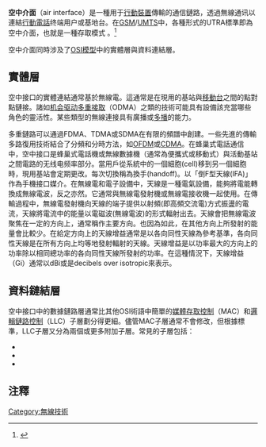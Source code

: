 {{NoteTA
|G1 = IT
}}
'''空中介面'''（air interface）是一種用于[[行動裝置|行動裝置]]傳輸的通信鏈路，透過無線通讯以連結[[行動電話|行動電話]]终端用户或基地台。在[[GSM|GSM]]/[[UMTS|UMTS]]中，各種形式的UTRA標準即為空中介面，也就是一種存取模式 。<ref>{{Cite web |url=http://pda.etsi.org/pda/home.asp?wkr=RTR%2FTSGS-0121905v720 |title=Vocabulary for 3GPP Specifications, ETSI TR 21.905 V7.2.0 |access-date=2022-02-07 |archive-date=2006-08-13 |archive-url=https://web.archive.org/web/20060813205411/http://pda.etsi.org/pda/home.asp?wkr=RTR%2FTSGS-0121905v720 |dead-url=no }}</ref>

空中介面同時涉及了[[OSI模型|OSI模型]]中的實體層與資料連結層。

== 實體層 ==
空中接口的實體連結通常基於無線電。這通常是在現用的基站與[[移动台|移動台]]之間的點對點鏈接。諸如[[机会驱动多重接取|机会驱动多重接取]]（ODMA）之類的技術可能具有設備該充當哪些角色的靈活性。某些類型的無線連接具有廣播或[[多播|多播]]的能力。

多重鏈路可以通過FDMA、TDMA或SDMA在有限的頻譜中創建。一些先進的傳輸多路復用技術結合了分頻和分時方法，如[[OFDM|OFDM]]或[[CDMA|CDMA]]。在蜂巢式電話通信中，空中接口是蜂巢式電話機或無線數據機（通常為便攜式或移動式）與活動基站之間電路的无线电频率部分。當用戶從系統中的一個細胞(cell)移到另一個細胞時，現用基站會定期更改。每次切換稱為換手(handoff)。以「倒F型天線(IFA)」作為手機接口媒介。在無線電和電子設備中，天線是一種電氣設備，能夠將電能轉換成無線電波，反之亦然。它通常與無線電發射機或無線電接收機一起使用。在傳輸過程中，無線電發射機向天線的端子提供以射頻(即高頻交流電)方式振盪的電流，天線將電流中的能量以電磁波(無線電波)的形式輻射出去。天線會把無線電波聚焦在一定的方向上，通常稱作主要方向。也因為如此，在其他方向上所發射的能量會比較少。在給定方向上的天線增益通常是以各向同性天線為參考基準，各向同性天線是在所有方向上均等地發射輻射的天線。天線增益是以功率最大的方向上的功率除以相同總功率的各向同性天線所發射的功率。在這種情況下，天線增益（Gi）通常以dBi或是decibels over isotropic來表示。

== 資料鏈結層 ==
空中接口中的數據鏈路層通常比其他OSI術語中簡單的[[媒體存取控制|媒體存取控制]]（MAC）和[[邏輯鏈路控制|邏輯鏈路控制]]（LLC）子層劃分得更細。儘管MAC子層通常不會修改，但根據標準，LLC子層又分為兩個或更多附加子層。常見的子層包括：

* {{le|無線電鏈路控制|Radio Link Control}}
* {{le|分組數據匯聚協議|PDCP}}
* {{le|無線電資源控制|Radio Resource Control}}

== 注釋 ==
<references/>

[[Category:無線技術|Category:無線技術]]